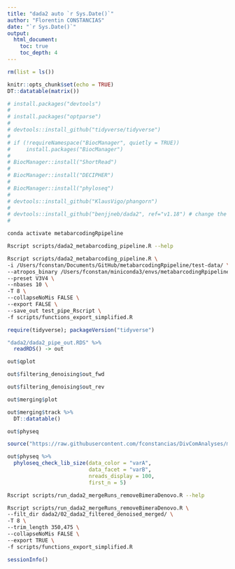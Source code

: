 ```yaml
---
title: "dada2 auto `r Sys.Date()`"
author: "Florentin CONSTANCIAS"
date: "`r Sys.Date()`"
output: 
  html_document:
    toc: true
    toc_depth: 4
---
```



```r
rm(list = ls())

knitr::opts_chunk$set(echo = TRUE)
DT::datatable(matrix())
```

```r
# install.packages("devtools")
# 
# install.packages("optparse")
#
# devtools::install_github("tidyverse/tidyverse")
#
# if (!requireNamespace("BiocManager", quietly = TRUE))
#     install.packages("BiocManager")
# 
# BiocManager::install("ShortRead")
# 
# BiocManager::install("DECIPHER")
#
# BiocManager::install("phyloseq")
#
# devtools::install_github("KlausVigo/phangorn")
# 
# devtools::install_github("benjjneb/dada2", ref="v1.18") # change the ref argument to get other versions
# 
```

```bash
conda activate metabarcodingRpipeline
```


```bash
Rscript scripts/dada2_metabarcoding_pipeline.R --help
```


```bash
Rscript scripts/dada2_metabarcoding_pipeline.R \
-i /Users/fconstan/Documents/GitHub/metabarcodingRpipeline/test-data/ \
--atropos_binary /Users/fconstan/miniconda3/envs/metabarcodingRpipeline/bin/atropos \
--preset V3V4 \
--nbases 10 \
-T 8 \
--collapseNoMis FALSE \
--export FALSE \
--save_out test_pipe_Rscript \
-f scripts/functions_export_simplified.R

```

```r
require(tidyverse); packageVersion("tidyverse")
```

```r
"dada2/dada2_pipe_out.RDS" %>%
  readRDS() -> out
```


```r
out$qplot
```

```r
out$filtering_denoising$out_fwd
```
```r
out$filtering_denoising$out_rev
```

```r
out$merging$plot
```

```r
out$merging$track %>%
  DT::datatable()
```

```r
out$physeq
```

```r
source("https://raw.githubusercontent.com/fconstancias/DivComAnalyses/master/R/phyloseq_normalisation.R")

out$physeq %>%
  phyloseq_check_lib_size(data_color = "varA",
                          data_facet = "varB",
                          nreads_display = 100,
                          first_n = 5)
```
```bash
Rscript scripts/run_dada2_mergeRuns_removeBimeraDenovo.R --help

```

```bash
Rscript scripts/run_dada2_mergeRuns_removeBimeraDenovo.R \
--filt_dir dada2/02_dada2_filtered_denoised_merged/ \
-T 8 \
--trim_length 350,475 \
--collapseNoMis FALSE \
--export TRUE \
-f scripts/functions_export_simplified.R

```

```r
sessionInfo()
```

